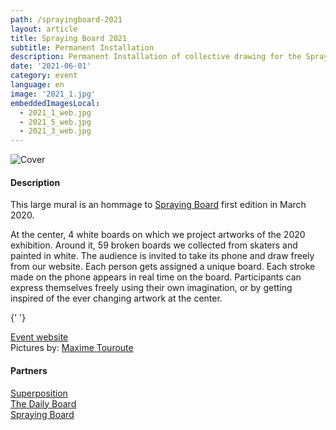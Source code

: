 ```yaml
---
path: /sprayingboard-2021
layout: article
title: Spraying Board 2021
subtitle: Permanent Installation
description: Permanent Installation of collective drawing for the Spraying Board Exhibition at Garibaldi in Lyon
date: '2021-06-01'
category: event
language: en
image: '2021_1.jpg'
embeddedImagesLocal:
  - 2021_1_web.jpg
  - 2021_5_web.jpg
  - 2021_3_web.jpg
---
```


![Cover](2021_1.jpg)

#### Description

This large mural is an hommage to [Spraying Board](/sprayingboard) first edition in March 2020.

At the center, 4 white boards on which we project artworks of the 2020 exhibition. Around it, 59 broken boards we collected from skaters and painted in white. The audience is invited to take its phone and draw freely from our website. Each person gets assigned a unique board. Each stroke made on the phone appears in real time on the board. Participants can express themselves freely using their own imagination, or by getting inspired of the ever changing artwork at the center.

{' '}

<ImageGrid props={props} />

[Event website](https://sprayingboard.thedailyboard.co/)  
Pictures by: [Maxime Touroute](https://maximetouroute.github.io)

#### Partners

[Superposition](//superposition-lyon.com)  
[The Daily Board](//www.thedailyboard.co)  
[Spraying Board](//www.sprayingboard.com)
